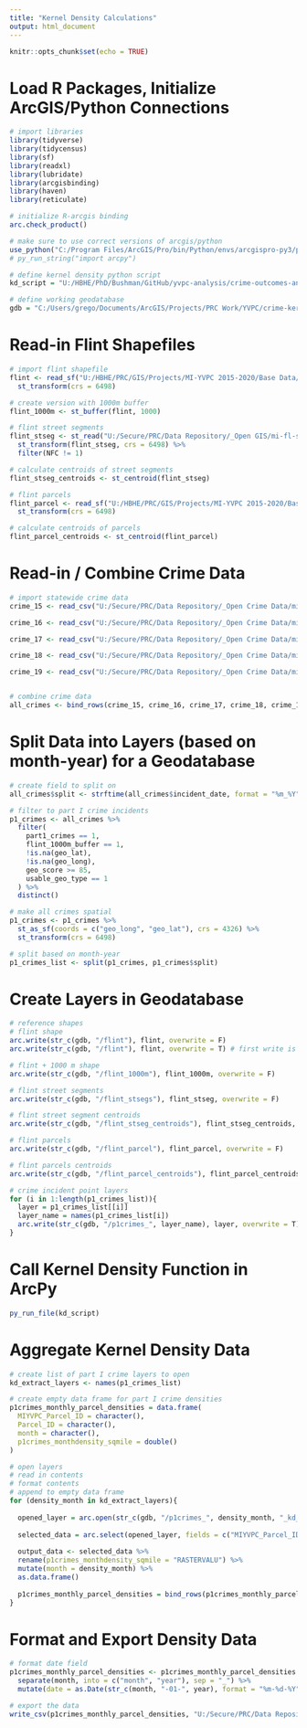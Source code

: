 ```yaml
---
title: "Kernel Density Calculations"
output: html_document
---
```


```r
knitr::opts_chunk$set(echo = TRUE)
```


# Load R Packages, Initialize ArcGIS/Python Connections

```r
# import libraries
library(tidyverse)
library(tidycensus)
library(sf)
library(readxl)
library(lubridate)
library(arcgisbinding)
library(haven)
library(reticulate)

# initialize R-arcgis binding
arc.check_product()

# make sure to use correct versions of arcgis/python
use_python("C:/Program Files/ArcGIS/Pro/bin/Python/envs/arcgispro-py3/python.exe", required = TRUE)
# py_run_string("import arcpy")

# define kernel density python script
kd_script = "U:/HBHE/PhD/Bushman/GitHub/yvpc-analysis/crime-outcomes-analyses/flint/arcpy-crime-kde-layers.py"

# define working geodatabase
gdb = "C:/Users/grego/Documents/ArcGIS/Projects/PRC Work/YVPC/crime-kernel-density-calcs/crime-kernel-density-calcs.gdb"
```


# Read-in Flint Shapefiles

```r
# import flint shapefile
flint <- read_sf("U:/HBHE/PRC/GIS/Projects/MI-YVPC 2015-2020/Base Data/2018/Flint_MI_2018.gdb", "FL10_CityBoundary_v1") %>%
  st_transform(crs = 6498)

# create version with 1000m buffer
flint_1000m <- st_buffer(flint, 1000)

# flint street segments
flint_stseg <- st_read("U:/Secure/PRC/Data Repository/_Open GIS/mi-fl-street-segments/Infrastructure.gdb", "FL_streets_v17a") %>%
  st_transform(flint_stseg, crs = 6498) %>%
  filter(NFC != 1)

# calculate centroids of street segments
flint_stseg_centroids <- st_centroid(flint_stseg)

# flint parcels
flint_parcel <- read_sf("U:/HBHE/PRC/GIS/Projects/MI-YVPC 2015-2020/Base Data/2018/Flint_MI_2018.gdb", "FL18_MIYVPC_Parcels_v12") %>%
  st_transform(crs = 6498)

# calculate centroids of parcels
flint_parcel_centroids <- st_centroid(flint_parcel)
```


# Read-in / Combine Crime Data

```r
# import statewide crime data
crime_15 <- read_csv("U:/Secure/PRC/Data Repository/_Open Crime Data/michigan/clean-indirectly-identifiable/MI15_CrimeData_Clean.csv", col_types = cols(offense_weapon_code = col_character(), geo_lat = col_double(), geo_long = col_double(), geo_score = col_double(), geo_address = col_character(), geo_state = col_character(), geo_zipcode = col_character(), geo_city = col_character()))

crime_16 <- read_csv("U:/Secure/PRC/Data Repository/_Open Crime Data/michigan/clean-indirectly-identifiable/MI16_CrimeData_Clean.csv", col_types = cols(offense_weapon_code = col_character(), geo_lat = col_double(), geo_long = col_double(), geo_score = col_double(), geo_address = col_character(), geo_state = col_character(), geo_zipcode = col_character(), geo_city = col_character()))

crime_17 <- read_csv("U:/Secure/PRC/Data Repository/_Open Crime Data/michigan/clean-indirectly-identifiable/MI17_CrimeData_Clean.csv", col_types = cols(offense_weapon_code = col_character(), geo_lat = col_double(), geo_long = col_double(), geo_score = col_double(), geo_address = col_character(), geo_state = col_character(), geo_zipcode = col_character(), geo_city = col_character()))

crime_18 <- read_csv("U:/Secure/PRC/Data Repository/_Open Crime Data/michigan/clean-indirectly-identifiable/MI18_CrimeData_Clean.csv", col_types = cols(offense_weapon_code = col_character(), geo_lat = col_double(), geo_long = col_double(), geo_score = col_double(), geo_address = col_character(), geo_state = col_character(), geo_zipcode = col_character(), geo_city = col_character()))

crime_19 <- read_csv("U:/Secure/PRC/Data Repository/_Open Crime Data/michigan/clean-indirectly-identifiable/MI19_CrimeData_Clean.csv", col_types = cols(offense_weapon_code = col_character(), geo_lat = col_double(), geo_long = col_double(), geo_score = col_double(), geo_address = col_character(), geo_state = col_character(), geo_zipcode = col_character(), geo_city = col_character(), zipcode = col_character()))


# combine crime data
all_crimes <- bind_rows(crime_15, crime_16, crime_17, crime_18, crime_19)
```


# Split Data into Layers (based on month-year) for a Geodatabase

```r
# create field to split on
all_crimes$split <- strftime(all_crimes$incident_date, format = "%m_%Y")

# filter to part I crime incidents
p1_crimes <- all_crimes %>% 
  filter(
    part1_crimes == 1,
    flint_1000m_buffer == 1,
    !is.na(geo_lat),
    !is.na(geo_long),
    geo_score >= 85,
    usable_geo_type == 1
  ) %>%
  distinct()

# make all crimes spatial
p1_crimes <- p1_crimes %>%
  st_as_sf(coords = c("geo_long", "geo_lat"), crs = 4326) %>%
  st_transform(crs = 6498)

# split based on month-year
p1_crimes_list <- split(p1_crimes, p1_crimes$split)
```


# Create Layers in Geodatabase

```r
# reference shapes
# flint shape
arc.write(str_c(gdb, "/flint"), flint, overwrite = F)
arc.write(str_c(gdb, "/flint"), flint, overwrite = T) # first write is always glitchy, so write it again to make sure

# flint + 1000 m shape
arc.write(str_c(gdb, "/flint_1000m"), flint_1000m, overwrite = F)

# flint street segments
arc.write(str_c(gdb, "/flint_stsegs"), flint_stseg, overwrite = F)

# flint street segment centroids
arc.write(str_c(gdb, "/flint_stseg_centroids"), flint_stseg_centroids, overwrite = F)

# flint parcels
arc.write(str_c(gdb, "/flint_parcel"), flint_parcel, overwrite = F)

# flint parcels centroids
arc.write(str_c(gdb, "/flint_parcel_centroids"), flint_parcel_centroids, overwrite = F)
```

```r
# crime incident point layers
for (i in 1:length(p1_crimes_list)){
  layer = p1_crimes_list[[i]]
  layer_name = names(p1_crimes_list[i])
  arc.write(str_c(gdb, "/p1crimes_", layer_name), layer, overwrite = T)
}
```


# Call Kernel Density Function in ArcPy

```r
py_run_file(kd_script)
```


# Aggregate Kernel Density Data

```r
# create list of part I crime layers to open
kd_extract_layers <- names(p1_crimes_list)

# create empty data frame for part I crime densities
p1crimes_monthly_parcel_densities = data.frame(
  MIYVPC_Parcel_ID = character(),
  Parcel_ID = character(),
  month = character(),
  p1crimes_monthdensity_sqmile = double()
)

# open layers
# read in contents
# format contents
# append to empty data frame
for (density_month in kd_extract_layers){
  
  opened_layer = arc.open(str_c(gdb, "/p1crimes_", density_month, "_kd_parcel_extract"))
  
  selected_data = arc.select(opened_layer, fields = c("MIYVPC_Parcel_ID", "Parcel_ID", "RASTERVALU"))
  
  output_data <- selected_data %>%
  rename(p1crimes_monthdensity_sqmile = "RASTERVALU") %>%
  mutate(month = density_month) %>%
  as.data.frame()
  
  p1crimes_monthly_parcel_densities = bind_rows(p1crimes_monthly_parcel_densities, output_data)
}
```


# Format and Export Density Data

```r
# format date field
p1crimes_monthly_parcel_densities <- p1crimes_monthly_parcel_densities %>%
  separate(month, into = c("month", "year"), sep = "_") %>%
  mutate(date = as.Date(str_c(month, "-01-", year), format = "%m-%d-%Y"))

# export the data
write_csv(p1crimes_monthly_parcel_densities, "U:/Secure/PRC/Data Repository/_Open Public Art Data/_data-inbox/p1crime-density-by-parcel-2015-2019-gb.csv")
```